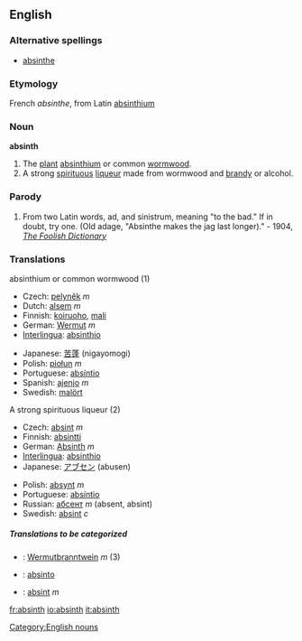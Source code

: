{{wikipedia}}
==English==

===Alternative spellings===
* [[absinthe]]

===Etymology===
French ''absinthe'', from Latin [[Absinthium|absinthium]]

===Noun===
'''absinth'''

#The [[plant]] [[absinthium]] or common [[wormwood]].
#A strong [[spirituous]] [[liqueur]] made from wormwood and [[brandy]] or alcohol.

===Parody===
#From two Latin words, ad, and sinistrum, meaning "to the bad."  If in doubt, try one.  (Old adage, "Absinthe makes the jag last longer)." - 1904, ''[[The Foolish Dictionary]]''

===Translations===
;absinthium or common wormwood (1)
{{top}}
*Czech: [[pelyněk]] ''m''
*Dutch: [[alsem]] ''m''
*Finnish: [[koiruoho]], [[mali]]
*German: [[Wermut]] ''m''
*[[Interlingua]]: [[absinthio]]
{{mid}}
*Japanese: [[苦蓬]] (nigayomogi)
*Polish: [[piołun]] ''m''
*Portuguese: [[absíntio]]
*Spanish: [[ajenjo]] ''m''
*Swedish: [[malört]] {{c}}
{{bottom}}

;A strong spirituous liqueur (2)
{{top}}
*Czech: [[absint]] ''m''
*Finnish: [[absintti]]
*German: [[Absinth]] ''m''
*[[Interlingua]]: [[absinthio]]
*Japanese: [[アブセン]] (abusen)
{{mid}}
*Polish: [[absynt]] ''m''
*Portuguese: [[absíntio]]
*Russian: [[абсент]] ''m'' (absent, absint)
*Swedish: [[absint]] ''c''
{{bottom}}

=====Translations to be categorized=====
{{checktrans}}
*{{ttbc|German}}: [[Wermutbranntwein]] ''m'' (3)
*{{ttbc|Portuguese}}: [[absinto]]
*{{ttbc|Spanish}}:  [[absint]] ''m''

[[Category:English nouns]]

[[fr:absinth]]
[[io:absinth]]
[[it:absinth]]